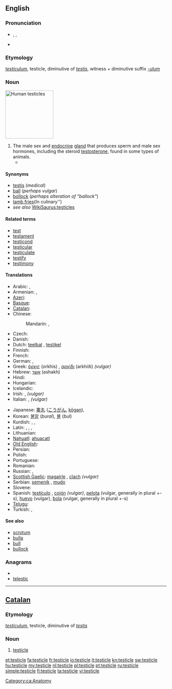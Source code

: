 {{wikipedia|testicles}}
==English==

===Pronunciation===
* {{enPR|tĕsʹtĭ-kəl}}, {{IPA|/ˈtɛstɪkəl/}}, {{SAMPA|/"tEstIk@l/}}
* {{audio|en-us-testicle.ogg|Audio (US)}}
{{rfap|UK|UK}}

===Etymology===
{{etyl|la}} ''[[testiculum]]'', testicle, diminutive of ''[[testis#Latin|testis]]'', witness + diminutive suffix ''[[-ulum]]''

===Noun===
[[File:Hanging testicles.JPG|thumb|150px|Human testicles]]
{{en-noun}}

# The male sex and [[endocrine]] [[gland]] that produces sperm and male sex hormones, including the steroid [[testosterone]], found in some types of animals.
#* {{quote-book
|year=2000
|author=Margaret Atwood
|title=The Blind Assassin
|isbn=
|page=372
|passage=Despite your jogging and the hairiness of your legs, the shoe of aging is beginning to pinch. Soon you'll regret all that sun-tanning. Your face will look like a '''testicle'''.}}

====Synonyms====
* [[testis]] (''medical'')
* [[ball]] (''perhaps vulgar'')
* [[bollock]] (''perhaps alteration of "ballock"'')
* [[lamb fries]](In culinary'')
* ''see also'' [[WikiSaurus:testicles]]

====Related terms====
<!--All are related; none are derived-->
* [[test]]
* [[testament]]
* [[testicond]]
* [[testicular]]
* [[testiculate]]
* [[testify]]
* [[testimony]]

====Translations====
{{trans-top|male sex gland}}
* Arabic: {{t+|ar|بيضة|f|tr=bayDa}},  {{t-|ar|خصية|f|tr=khuSya}}
* Armenian: {{t-|hy|ամորձի|tr=amorji}},  {{qualifier|colloquial}} {{t+|hy|ձու|tr=ju}}
* [[Azeri]]: {{t|az|xaya|xs=Azeri}}
* [[Basque]]: {{t|eu|barrabil|xs=Basque}}
* [[Catalan]]: {{t-|ca|testicle|m}}
* Chinese:
*: Mandarin: {{t-|cmn|睾丸|tr=gāowán|sc=Hani}}, {{t|cmn|精巢|tr=jīngcháo|sc=Hani}}
* Czech: {{t+|cs|varle|n}}
* Danish: {{t-|da|testikel|c}}
* Dutch: [[teelbal]] {{m}}, [[testikel]] {{n}}
* Finnish: {{t+|fi|kives}}
* French: {{t+|fr|testicule|m}}
* German: {{t+|de|Hoden|m}},  {{t|de|Testikel|m}}
* Greek: [[όρχις]] (orkhis) {{m}}, [[αρχίδι]] (arkhíði) {{m}} ''(vulgar)''
* Hebrew: [[אשך]] (ashakh) {{n}}
* Hindi: {{t-|hi|अंडकोष|tr=ãḍakoṣa|xs=Hindi}}
* Hungarian: {{t+|hu|here}}
* Icelandic: {{t+|is|eista|n}}
* Irish: {{t-|ga|magairle|m|xs=Irish}}, {{t+|ga|cloch|f|xs=Irish}} ''(vulgar)''
* Italian: {{t+|it|testicolo|m}}, {{t+|it|coglione|m}} ''(vulgar)''
{{trans-mid}}
* Japanese: [[睾丸]] ([[こうがん]], [[kōgan]]),  {{t|ja|精巣|tr=せいそう, seisō}}
* Korean: [[불알]] (''bural''), [[불]] (''bul'')
* Kurdish: {{t+|ku|gun|m}}, {{t+|ku|hêlik|m}}, {{t-|ku|گون|sc=ku-Arab}}
* Latin: {{t-|la|testiculum|n}},  {{t-|la|coleus|alt=cōleus}},  {{t-|la|testis}},  {{t-|la|coleo}}
* Lithuanian: {{t-|lt|sėklidė|f|xs=Lithuanian}}
* [[Nahuatl]]: [[ahuacatl]]
* [[Old English]]: {{t-|ang|beallucas|alt=bealluc|xs=Old English}}
* Persian: {{t+|fa|خایه|tr=khayeh|xs=Persian}}
* Polish: {{t+|pl|jądro|n}}
* Portuguese: {{t+|pt|testículo|m}}
* Romanian: {{t+|ro|testicul|n}}
* Russian: {{t+|ru|яичко|n|tr=jaíčko}},  {{t|ru|тестикула|f|tr=testíkula}}
* [[Scottish Gaelic]]: [[magairle]] {{m|f}}, [[clach]] {{f}} ''(vulgar)''
* Serbian: [[semenik]] {{m}}, [[mudo]] {{n}}
* Slovene: {{t-|sl|modo|n|alt=módo}}
* Spanish: [[testículo]] {{m}}, [[cojón]] {{m}} ''(vulgar)'', [[pelota]] {{f}} (vulgar, generally in plural +-s), [[huevo]] {{m}} (vulgar), [[bola]] {{f}} (vulgar, generally in plural +-s)
* [[Telugu]]: {{t-|te|వృషణాలు}}
* Turkish: {{t+|tr|testis}},  {{t+|tr|haya}}
{{trans-bottom}}

====See also====
* [[scrotum]]
* [[bulla]]
* [[bull]]
* [[bullock]]

===Anagrams===
* {{alphagram|ceeilstt}}
* [[telestic#English|telestic]]

----

==[[Catalan]]==

===Etymology===
{{etyl|la|ca}} ''[[testiculum]]'', testicle, diminutive of ''[[testis#Latin|testis]]''

===Noun===
{{ca-noun|m}}

# [[#English|testicle]]

[[Category:ca:Anatomy]]

[[et:testicle]]
[[fa:testicle]]
[[fr:testicle]]
[[io:testicle]]
[[it:testicle]]
[[kn:testicle]]
[[sw:testicle]]
[[hu:testicle]]
[[my:testicle]]
[[nl:testicle]]
[[pl:testicle]]
[[pt:testicle]]
[[ru:testicle]]
[[simple:testicle]]
[[fi:testicle]]
[[ta:testicle]]
[[vi:testicle]]